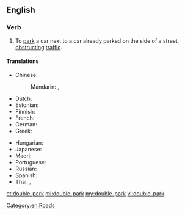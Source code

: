 ==English==

===Verb===
{{en-verb|double-parks|double-parking|double-parked|double-parked}}

# To [[park]] a car next to a car already parked on the side of a street, [[obstruct]]ing [[traffic]].

====Translations====
{{trans-top|to park a car next to a car already parked on the side of a street}}
* Chinese:
*: Mandarin: {{t|cmn|並排停車|sc=Hani}}, {{t|cmn|并排停车|tr=bìngpái tíngchē|sc=Hani}}
* Dutch: {{t|nl|dubbel parkeren}}
* Estonian: {{t|et|kaksikparkima}}
* Finnish: {{t|fi|kaksoispysäköidä}}
* French: {{t|fr|se garer en double file}}
* German: {{t|de|in zweiter Reihe parken}}
* Greek: {{t|el|διπλοπαρκάρω}}
{{trans-mid}}
* Hungarian: {{t-needed|hu}}
* Japanese: {{t-needed|ja}}
* Maori: {{t|mi|tū upane}}
* Portuguese: {{t|pt|[[estacionar]] [[em]] [[fila]] [[dupla]]}}
* Russian: {{t|ru|припаркова́ть свою́ маши́ну ря́дом с друго́й}}
* Spanish: {{t|es|estacionar en doble fila}}
* Thai: {{t|th|จอดซ้อนคัน|sc=Thai}}, {{t|th|จอดรถซ้อนคัน|sc=Thai}}
{{trans-bottom}}

[[Category:en:Roads]]

[[et:double-park]]
[[ml:double-park]]
[[my:double-park]]
[[vi:double-park]]
